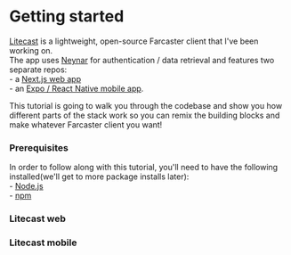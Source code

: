 # Getting started

[Litecast](https://litecast.xyz) is a lightweight, open-source Farcaster client that I've been working on.
<br/> The app uses [Neynar](https://neynar.com) for authentication / data retrieval and features two separate repos: <br /> - a [Next.js web app](https://github.com/dylsteck/litecast/web) <br/> - an [Expo / React Native mobile app](https://github.com/dylsteck/litecast).

This tutorial is going to walk you through the codebase and show you how different parts of the stack work so you can remix the building blocks and make whatever Farcaster client you want!

### Prerequisites
In order to follow along with this tutorial, you'll need to have the following installed(we'll get to more package installs later): <br /> - [Node.js](https://nodejs.org/en/) <br/> - [npm](https://npmjs.org/)


### Litecast web

### Litecast mobile